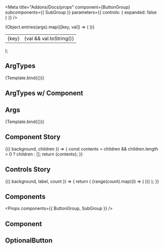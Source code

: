 
<Meta
  title="Addons/Docs/props"
  component={ButtonGroup}
  subcomponents={{ SubGroup }}
  parameters={{ controls: { expanded: false } }}
/>

  <table>
    <tbody>
      {Object.entries(args).map(([key, val]) => (
        <tr key={key}>
          <td>{key}</td>
          <td>{val && val.toString()}</td>
        </tr>
      ))}
    </tbody>
  </table>
);

## ArgTypes

<Preview>
  <Story
    name="ArgTypes"
    args={{
      boolArg: true,
      stringArg: 'overwritten',
      arrayArg: ['a', 'b'],
    }}
    argTypes={{
      boolArg: {
        name: 'boolArg',
        type: { name: 'boolean' },
        description: 'bool description',
        control: 'boolean',
      },
      stringArg: {
        name: 'stringArg',
        type: { name: 'string' },
        description: 'bar description',
        defaultValue: 'bar default',
        table: {
          defaultValue: {
            summary: 'bar def',
            detail: 'some long bar default',
          },
        },
        control: 'text',
      },
      arrayArg: {
        name: 'arrayArg',
        type: { name: 'array', value: { name: 'string' } },
        description: 'baz description',
        control: 'array',
      },
      selectArg: {
        name: 'selectArg',
        type: { name: 'enum' },
        defaultValue: 2,
        control: {
          type: 'select',
          options: {
            a: 1,
            b: 2,
            c: 3,
          },
        },
      },
    }}
  >
    {Template.bind({})}
  </Story>
</Preview>

<Props story="ArgTypes" />

## ArgTypes w/ Component

<Props story="ArgTypes" showComponent />

## Args

<Preview>
  <Story
    name="Args"
    args={{
      foo: false,
      bar: '',
    }}
  >
    {Template.bind({})}
  </Story>
</Preview>

<Props story="Args" />

## Component Story

<Preview>
  <Story
    name="Component"
    argTypes={{
      background: { control: { type: 'color' } },
    }}
  >
    {({ background, children }) => {
      const contents =
        children && children.length > 0 ? children : [<DocgenButton key="child" label="child" />];
      return <ButtonGroup background={background}>{contents}</ButtonGroup>;
    }}
  </Story>
</Preview>

<Props story="Component" />

## Controls Story

<Preview>
  <Story
    name="Controls"
    args={{
      background: '#ff0',
      label: 'apple',
      count: 5,
    }}
    argTypes={{
      count: { control: { type: 'range', min: 0, max: 10 } },
      label: {
        control: { type: 'select', options: ['apple', 'banana', 'cherry'] },
      },
      background: { control: { type: 'color' } },
    }}
  >
    {({ background, label, count }) => {
      return (
        <ButtonGroup background={background}>
          {range(count).map((i) => (
            <DocgenButton key={i} label={`${label} ${i}`} />
          ))}
        </ButtonGroup>
      );
    }}
  </Story>
</Preview>

<Props story="Controls" />

## Components

<Props components={{ ButtonGroup, SubGroup }} />

## Component

<Props of={DocgenButton} />

## OptionalButton

<Props of={OptionalButton} />
